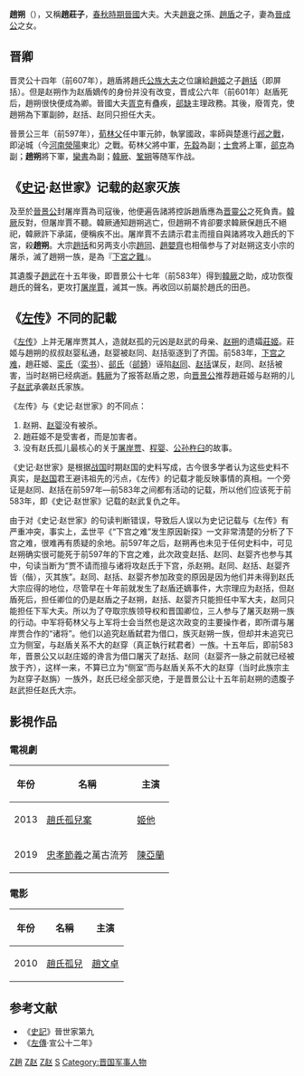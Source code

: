 {{先秦人物信息框
|image       = 
|姓     = [[嬴姓|嬴]]
|名        = 朔
|氏       = [[趙氏|趙]]
|zi          = 
|hao         = 
|官位        = [[晋国|晋国]][[下军将|下军将]] 
|nickname    = 
|nickzi      = 
|谥号  = 莊
|时代     = [[周朝|周朝]]
|父 = [[赵盾|赵盾]]
|hometown    = 
|birth       = 
|death       = 
|名称       = 趙朔
|别称       = 趙莊子
|正妻       = [[莊姬|莊姬]]
|子女      = [[趙武|趙武]]
}}
'''趙朔'''（{{bd|？||前597年|catIdx=Z赵}}），又稱'''趙莊子'''，[[春秋時期|春秋時期]][[晉國|晉國]]大夫。大夫[[趙衰|趙衰]]之孫、[[趙盾|趙盾]]之子，妻為[[晉成公|晉成公]]之女。

==晋卿==
晋灵公十四年（前607年），趙盾將趙氏[[公族|公族]][[大夫|大夫]]之位讓給[[赵姬_(消歧义)|趙姬]]之子[[赵括_(春秋)|趙括]]（即屏括）。但是赵朔作为赵盾嫡传的身份并没有改变，晋成公六年（前601年）赵盾死后，趙朔很快便成為卿。晉國大夫[[胥克|胥克]]有蠱疾，[[郤缺|郤缺]]主理政務。其後，廢胥克，使趙朔為下軍副帥，赵括、赵同只担任大夫。

晉景公三年（前597年），[[荀林父|荀林父]]任中軍元帥，執掌國政，率師與楚進行[[邲之戰|邲之戰]]，即泌城（今[[河南|河南]][[滎陽|滎陽]]東北）之戰。荀林父將中軍，[[先縠|先縠]]為副；[[士會|士會]]將上軍，[[郤克|郤克]]為副；'''趙朔'''將下軍，[[欒書|欒書]]為副；[[韓厥|韓厥]]、[[鞏朔|鞏朔]]等随军作战。

==《[[史记|史记]]·赵世家》记载的赵家灭族==
及至於[[晉景公|晉景公]]封屠岸賈為司寇後，他便遍告諸將控訴趙盾應為[[晋靈公|晋靈公]]之死負責。[[韓厥|韓厥]]反對，但屠岸賈不聽。韓厥通知趙朔逃亡，但趙朔不肯卻要求韓厥保趙氏不絕祀，韓厥許下承諾，便稱疾不出。屠岸賈不去請示君主而擅自與諸將攻入趙氏的下宮，殺'''趙朔'''。大宗[[趙括_(春秋)|趙括]]和另两支小宗[[趙同|趙同]]、[[趙嬰齊_(春秋)|趙嬰齊]]也相偕参与了对赵朔这支小宗的屠杀，滅了趙朔一族，是為『[[下宮之難|下宮之難]]』。

其遺腹子[[趙武|趙武]]在十五年後，即晋景公十七年（前583年）得到[[韓厥|韓厥]]之助，成功恢復趙氏的聲名，更攻打[[屠岸賈|屠岸賈]]，滅其一族。再收回以前屬於趙氏的田邑。

== 《[[左传|左传]]》不同的記載 ==

《[[左传|左传]]》上并无屠岸贾其人，造就赵孤的元凶是赵武的母亲、[[赵朔|赵朔]]的遗孀[[趙莊姬|莊姬]]。莊姬与趙朔的叔叔赵婴私通，赵婴被赵同、赵括驱逐到了齐国。前583年，[[下宫之难|下宫之难]]，趙莊姬、[[栾氏|栾氏]]（[[栾书|栾书]]）、[[郤氏|郤氏]]（[[郤錡|郤錡]]）诬陷[[赵同|赵同]]、[[赵括_(春秋)|赵括]]谋反，赵同、赵括被害，当时赵朔已经病逝。[[韩厥|韩厥]]为了报答赵盾之恩，向[[晋景公|晋景公]]推荐趙莊姬与赵朔的儿子[[赵武|赵武]]承袭赵氏家族。

《左传》与《史记·赵世家》的不同点：
#赵朔、[[赵婴齐_(春秋)|赵婴]]没有被杀。
#趙莊姬不是受害者，而是加害者。
#没有赵氏孤儿最核心的关于[[屠岸贾|屠岸贾]]、[[程婴|程婴]]、[[公孙杵臼|公孙杵臼]]的故事。

《史记·赵世家》是根据[[战国|战国]]时期赵国的史料写成，古今很多学者认为这些史料不真实，是[[赵国|赵国]]君王避讳祖先的污点，《左传》的记载才能反映事情的真相。一个旁证是赵同、赵括在前597年—前583年之间都有活动的记载，所以他们应该死于前583年，即《史记·赵世家》记载的赵武复仇之年。

由于对《史记·赵世家》的句读判断错误，导致后人误以为史记记载与《左传》有严重冲突，事实上，孟世平《“下宫之难”发生原因新探》一文非常清楚的分析了下宫之难，很难再有质疑的余地。前597年之后，赵朔再也未见于任何史料中，可见赵朔确实很可能死于前597年的下宫之难，此次政变赵括、赵同、赵婴齐也参与其中，句读当断为“贾不请而擅与诸将攻赵氏于下宫，杀赵朔。赵同、赵括、赵婴齐皆（偕），灭其族”。赵同、赵括、赵婴齐参加政变的原因是因为他们并未得到赵氏大宗应得的地位，尽管早在十年前就发生了赵盾还嫡事件，大宗理应为赵括，但赵盾死后，担任卿位的仍是赵盾之子赵朔，赵括、赵婴齐只能担任中军大夫，赵同只能担任下军大夫。所以为了夺取宗族领导权和晋国卿位，三人参与了屠灭赵朔一族的行动。中军将荀林父与上军将士会当然也是这次政变的主要操作者，即所谓与屠岸贾合作的“诸将”。他们以追究赵盾弑君为借口，族灭赵朔一族，但却并未追究已立为侧室，与赵盾关系不大的赵穿（真正執行弒君者）一族。十五年后，即前583年，晋景公又以赵庄姬的谗言为借口屠灭了赵括、赵同（赵婴齐一脉之前就已经被放于齐），这样一来，不算已立为“侧室”而与赵盾关系不大的赵穿（当时此族宗主为赵穿子赵旃）一族外，赵氏已经全部灭绝，于是晋景公让十五年前赵朔的遗腹子赵武担任赵氏大宗。

==影視作品==
===電視劇===
{| class="wikitable"
|-
! 年份 !! 名稱 !! 主演
|-
| 2013 || [[趙氏孤兒案|趙氏孤兒案]] ||[[姬他|姬他]]
|-
| 2019 || [[忠孝節義|忠孝節義]]之萬古流芳||[[陳亞蘭|陳亞蘭]]
|}

===電影===
{| class="wikitable"
|-
! 年份 !! 名稱 !! 主演
|-
| 2010 || [[趙氏孤兒_(電影)|趙氏孤兒]]||[[趙文卓|趙文卓]]
|}

==参考文献==
*《[[史記|史記]]》晉世家第九
*《[[左傳|左傳]]·宣公十二年》
<!--中国当代著名画家赵朔
 '''中国当代著名画家赵朔：'''    
    亚洲国际美术协会上海分会主席
    鲁东大学艺术学院客座教授
    亚细亚国际美术大展金奖获得者
    上海赵朔当代艺术中心创始人
  赵朔艺术活动：
     个展
     2009年  赵朔肖像艺术作品展                日本东京 中央区 明治座              
     2009年 《天堂的婚礼》个人作品展           韩国光州 东之空间 
     2008年 《大婚》赵朔作品个人展             798艺术节北京798光辉岁月当代艺术中心
     2008年 《一个美式的全球化美梦》赵朔个展   北京酒厂国际艺术园区 尚流空间
     2003年  赵朔肖像艺术个展                  日本东京
     
     联展
    2011年   韩国新美大展获金奖        韩国 首尔
    2011年  上海国际艺术邀请展
2010年  上海国际艺术博览会
2010年  上海莫干山成立工作室
    2009年  第12届北京国际艺术博览会
    2009年  中国动力——2009中国国际雕塑年鉴展”（CISAE2009）
    2009年  保加利亚加布罗沃国际幽默讽刺艺术双年展
                                           加布罗沃幽默讽刺艺术博物馆
    2009年  “意大利之约”中国当代艺术展   意大利  
    2009年   中国当代艺术推介展            荷兰阿姆斯特丹Jan Van Der Togt美术馆
     2008年  “穿越”中韩当代艺术交流作品展  北京798  韩国光州
     2008年   上海当代艺术博览会--国际当代艺术展   
     2008年   “触`动”后宋庄现象展         上上美术馆
     2008年   “我爱宋庄”宋庄艺术节主题展  环岛艺术馆
     2008年   “惊涛骇浪”                  杨艺术中心（新加坡）
     2008年   第三届上海多伦青年美展        上海多伦现代美术馆
     2008年   五四国际青年艺术节            北京虹湾艺术馆 
     2007年   中国宋庄当代艺术巡回展
                                            北京环铁时代美术馆
                                            上海多伦现代美术馆
                                             山东东方现代美术馆
                                            沈阳美术馆
     2007年   第10届北京国际艺术博览会      北京国贸展览中心 
     2005年   上海春季艺术沙龙 
     2004年   成立上海凹凸艺术公社 
     2004年   参加中法文化交流展            法国巴黎
     2003年   中国西部艺术博览会            西安国展中心
     2003年   中日艺术交流展                日本东京
     2001年   陕西省首届油画肖像展获金奖	  陕西省美术馆
2000年	获得中国西部艺术研讨会 二等奖
公共收藏
香港少励画廊（少励美术馆）      上海多伦现代美术馆   北京虹湾艺术馆 
作品发表
中国当代艺术文献2007  美术市场  ART概  美术风尚   新视觉  中国当代艺术年鉴2008  美术焦点  中国美术大家
艺术世界  世界名人  当代艺术  艺术地图  2008奥运特刊   

RESUME
1980: Born in Xi’an, Shaanxi province
Graduated from the Central Academy of Fine Arts
Lu Dong University College of Art guest lecturer
Asia International Artists Association, chairman of the Shanghai branch
Asian International Art Exhibition Gold Award Winners

SOLO EXHIBITIONS
2009 Portrait Art Exhibition. Block Meiji,Central District, Tokyo, Japan.
2009 The Wedding in the Paradise Solo Exhibition. Gwangju, Korea.
2008 The Wedding Solo Exhibition. 798 Goldenage Contemporary Art Center, Beijing, China.
2008 An American Dream Solo Exhibition. Shangliu Space, Beijing, China.
2003 Portrait Art Exhibition. Tokyo, Japan.

GROUP EXHIBITIONS
    
2011 Asia Invitation Art Exhibition In Seoul, Awarded Gold Prize, Seoul Museum of Art 
2011 Contemporary Art Fair, Invitational Exhibition, Shanghai China
2010 Contemporary Art Fair, Shanghai, China.
2010 Mount Mogan Establishment Art Studio. Shanghai, China.
2009 12th Beijing International Art Exhibiton. Beijing, China.
2009 China Drive 2009 International Sculpture Yearbook Exhibition.
2009 19th INTERNATIONAL BIENNIAL OF HUMOUR AND SATIRE IN THE ARTS. Gabrovo, Bulgaria.
2009 The Italian Invitation Chinese Contemporary Art Exhibition   Italy 
2009 Chinese Contemporary Art Recommendation Exhibition. Jan Van Der Togt Museum, Amsterdam, Holland

2008  Pass through The Exchange Exhibition of Chinese and Korea Contemporary Art. Beijing 798 Art Center, Beijing, China; Gwangju, Korea.
2008 ShangHai Contemporary Art Exhibition--International Contemporary Art Exhibition. Shanghai, China.
2008  Post “Touch & Action” Songzhuang Phenomenon Exhibition. ShangShang Museum, China
2008 “I Love SongZhuang” Songzhuang Art Festival Theme Exhibition   HuangDao Museum
2008 Terrifying Waves, Yang Art Space. Singapore.
2008 3rd Duolun Museum Youth Art Exhibition. Duolun Modern Art Museum , Shanghai, China.
2008 May 4th Youth Art Festival. Hongwan art Museum, Beijing, China.
2007 Songzhuang Contemporary Art Exhibition Tour.Beijing Huantie Time Art Museum, Shanghai Duolun Art Museum, Shandong Oriental Modern Art Museum, and Shenyang Art Museum, China.
2007   10th Beijing International Art Exhibition, Beijing Guomao Exhibition Center, Beijing, China.
2005	Silk Road Art Exhibition. Shanghai, China.
2005   Spring Art Salon. Shanghai, China.
2004	Established Shanghai Aotu Artist Alliance
2004   Sino-French Cultural Exchange Exhibition, Paris, France.
2003	China’s Western Region Art Exhibition Xi’an International Exhibition Center, Xi’an, China.
2002   Sino-Japanese Art Exhibition. Tokyo, Japan
2002	Zhao Shuo Portrait Gallery Exhibition. Tokyo, Japan.
2001	Gained the Gold Award in 1st Oil Painting Portrait Exhibition in Shaanxi Province. Shaanxi Province Museum, Xi’an, China. 
2000	Awarded the 2nd Class Prize in the Chinese Western Region Art Seminar

PUBLIC COLLECTIONS
Shanghai Duolun Modern Art Museum, Beijing Hongwan Art Museum, Switzerland Credit Bank-->

[[Category:春秋战国政治人物|Z趙]]
[[Category:晋卿|Z赵]]
[[Category:春秋人|Z赵]]
[[Category:趙姓|S]]
[[Category:晋国军事人物|Category:晋国军事人物]]